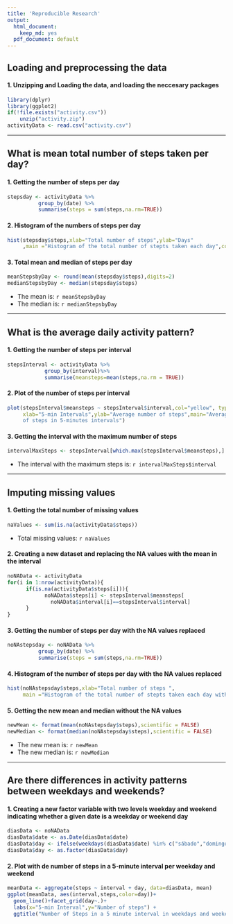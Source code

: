 ```yaml
---
title: 'Reproducible Research'
output:
  html_document: 
    keep_md: yes
  pdf_document: default
---
```


## Loading and preprocessing the data
#### 1. Unzipping and Loading the data, and loading the neccesary packages
```r
library(dplyr)
library(ggplot2)
if(!file.exists("activity.csv"))
    unzip("activity.zip")
activityData <- read.csv("activity.csv")

```

-----

## What is mean total number of steps taken per day?
#### 1. Getting the number of steps per day
```r
stepsday <- activityData %>%
          group_by(date) %>%
          summarise(steps = sum(steps,na.rm=TRUE))
```

#### 2. Histogram of the numbers of steps per day
```r
hist(stepsday$steps,xlab="Total number of steps",ylab="Days"
     ,main ="Histogram of the total number of stepts taken each day",col="green",ylim=c(0,30))
```

#### 3. Total mean and median of steps per day
```r
meanStepsbyDay <- round(mean(stepsday$steps),digits=2)
medianStepsbyDay <- median(stepsday$steps)
```
* The mean is: `r meanStepsbyDay`
* The median is: `r medianStepsbyDay`

-----

## What is the average daily activity pattern?
#### 1. Getting the number of steps per interval
```r
stepsInterval <- activityData %>%
            group_by(interval)%>%
            summarise(meansteps=mean(steps,na.rm = TRUE))
```

#### 2. Plot of the number of steps per interval
```r
plot(stepsInterval$meansteps ~ stepsInterval$interval,col="yellow", type="l",
     xlab="5-min Intervals",ylab="Average number of steps",main="Average number
     of steps in 5-minutes intervals")
```

#### 3. Getting the interval with the maximum number of steps
```r
intervalMaxSteps <- stepsInterval[which.max(stepsInterval$meansteps),]
```
* The interval with the maximum steps is: `r intervalMaxSteps$interval`

-----

## Imputing missing values
#### 1. Getting the total number of missing values
```r
naValues <- sum(is.na(activityData$steps))
```
* Total missing values: `r naValues`

#### 2. Creating a new dataset and replacing the NA values with the mean in the interval
```r
noNAData <- activityData
for(i in 1:nrow(activityData)){
      if(is.na(activityData$steps[i])){
            noNAData$steps[i] <- stepsInterval$meansteps[
              noNAData$interval[i]==stepsInterval$interval]
      }
}
```

#### 3. Getting the number of steps per day with the NA values replaced
```r
noNAstepsday <- noNAData %>%
          group_by(date) %>%
          summarise(steps = sum(steps,na.rm=TRUE))
```

#### 4. Histogram of the number of steps per day with the NA values replaced
```r
hist(noNAstepsday$steps,xlab="Total number of steps ",
     main ="Histogram of the total number of stepts taken each day without NA values",col="red")
```

#### 5. Getting the new mean and median without the NA values
```r
newMean <- format(mean(noNAstepsday$steps),scientific = FALSE)
newMedian <- format(median(noNAstepsday$steps),scientific = FALSE)
```
* The new mean is: `r newMean`
* The new median is: `r newMedian`

-----
 
## Are there differences in activity patterns between weekdays and weekends?

#### 1. Creating a new factor variable with two levels **weekday** and **weekend** indicating whether a given date is a weekday or weekend day
```r
diasData <- noNAData
diasData$date <- as.Date(diasData$date)
diasData$day <- ifelse(weekdays(diasData$date) %in% c("sábado","domingo"),"weekend","weekday")
diasData$day <- as.factor(diasData$day)
```

#### 2. Plot with de number of steps in a 5-minute interval per weekday and weekend
```r
meanData <- aggregate(steps ~ interval + day, data=diasData, mean)
ggplot(meanData, aes(interval,steps,color=day))+
  geom_line()+facet_grid(day~.)+
  labs(x="5-min Interval",y="Number of steps") + 
  ggtitle("Number of Steps in a 5 minute interval in weekdays and weekends")
```
